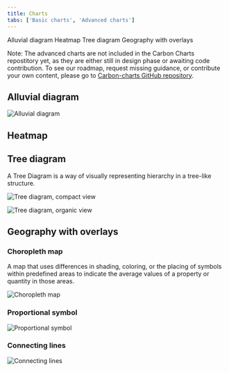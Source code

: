 ```yaml
---
title: Charts
tabs: ['Basic charts', 'Advanced charts']
---
```


<AnchorLinks>

<AnchorLink>Alluvial diagram</AnchorLink>
<AnchorLink>Heatmap</AnchorLink>
<AnchorLink>Tree diagram</AnchorLink>
<AnchorLink>Geography with overlays</AnchorLink>

</AnchorLinks>

<InlineNotificaton>

Note: The advanced charts are not included in the Carbon Charts repostitory yet, as they are either still in design phase or awaiting code contribution. To see our roadmap, request missing guidance, or contribute your own content, please go to [Carbon-charts GitHub repository](https://github.com/carbon-design-system/carbon-charts).

</InlineNotificaton>

## Alluvial diagram

<Row>
<Column  colLg={8} colMd={6} colSm={4} noGutterSm>

![Alluvial diagram](images/charts-adv-alluvial.png)

</Column>
</Row>

## Heatmap

## Tree diagram

A Tree Diagram is a way of visually representing hierarchy in a tree-like structure.

<Row>
<Column  colLg={8} colMd={6} colSm={4} noGutterSm>

![Tree diagram, compact view](images/charts-adv-tree.png)

</Column>
</Row>
<Row>
<Column  colLg={8} colMd={6} colSm={4} noGutterSm>

![Tree diagram, organic view](images/charts-adv-tree2.jpg)

</Column>
</Row>

## Geography with overlays

### Choropleth map

A map that uses differences in shading, coloring, or the placing of symbols within predefined areas to indicate the average values of a property or quantity in those areas.

<Row>
<Column  colLg={8} colMd={6} colSm={4} noGutterSm>

![Choropleth map](images/charts-adv-choropleth.png)

</Column>
</Row>

### Proportional symbol

<Row>
<Column  colLg={8} colMd={6} colSm={4} noGutterSm>

![Proportional symbol](images/charts-adv-proportion.png)

</Column>
</Row>

### Connecting lines

<Row>
<Column  colLg={8} colMd={6} colSm={4} noGutterSm>

![Connecting lines](images/charts-adv-connecting.png)

</Column>
</Row>
